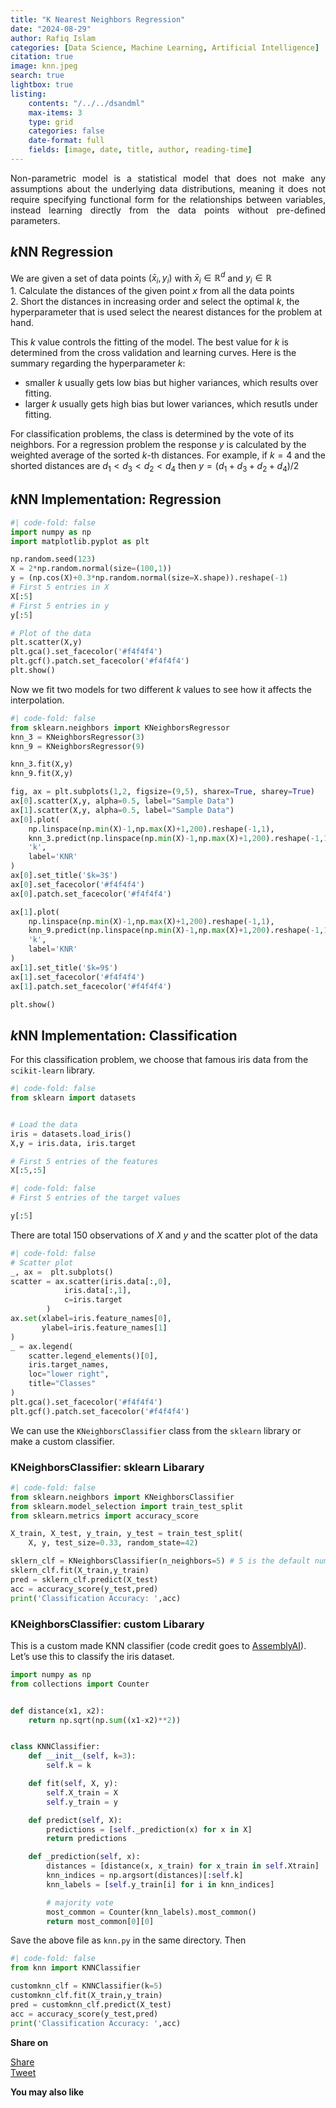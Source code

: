 ```yaml
---
title: "K Nearest Neighbors Regression"
date: "2024-08-29"
author: Rafiq Islam
categories: [Data Science, Machine Learning, Artificial Intelligence]
citation: true
image: knn.jpeg
search: true
lightbox: true
listing: 
    contents: "/../../dsandml"
    max-items: 3
    type: grid
    categories: false
    date-format: full
    fields: [image, date, title, author, reading-time]
---  
```


<p style="text-align: justify">
    Non-parametric model is a statistical model that does not make any assumptions about the underlying data distributions, meaning it does not require specifying functional form for the relationships between variables, instead learning directly from the data points without pre-defined parameters.  
</p>

## $k$NN Regression  

We are given a set of data points $(\bar{x}_i,y_i)$ with $\bar{x}_i\in \mathbb{R}^d$ and $y_i\in \mathbb{R}$  
1. Calculate the distances of the given point $x$ from all the data points  
2. Short the distances in increasing order and select the optimal $k$, the hyperparameter that is used select the nearest distances for the problem at hand. 

This $k$ value controls the fitting of the model. The best value for $k$ is determined from the cross validation and learning curves. Here is the summary regarding the hyperparameter $k$:

- smaller $k$ usually gets low bias but higher variances, which results over fitting.
- larger $k$ usually gets high bias but lower variances, which resutls under fitting.

For classification problems, the class is determined by the vote of its neighbors. For a regression problem the response $y$ is calculated by the weighted average of the sorted $k$-th distances. For example, if $k=4$ and the shorted distances are $d_1<d_3<d_2<d_4$ then $y=(d_1+d_3+d_2+d_4)/2$  

## $k$NN Implementation: Regression

```python
#| code-fold: false
import numpy as np 
import matplotlib.pyplot as plt

np.random.seed(123)
X = 2*np.random.normal(size=(100,1))
y = (np.cos(X)+0.3*np.random.normal(size=X.shape)).reshape(-1)
# First 5 entries in X
X[:5]
# First 5 entries in y
y[:5]

# Plot of the data
plt.scatter(X,y)
plt.gca().set_facecolor('#f4f4f4') 
plt.gcf().patch.set_facecolor('#f4f4f4') 
plt.show()
```  

Now we fit two models for two different $k$ values to see how it affects the interpolation.  

```python
#| code-fold: false
from sklearn.neighbors import KNeighborsRegressor
knn_3 = KNeighborsRegressor(3)
knn_9 = KNeighborsRegressor(9)

knn_3.fit(X,y)
knn_9.fit(X,y)

fig, ax = plt.subplots(1,2, figsize=(9,5), sharex=True, sharey=True)
ax[0].scatter(X,y, alpha=0.5, label="Sample Data")
ax[1].scatter(X,y, alpha=0.5, label="Sample Data")
ax[0].plot(
    np.linspace(np.min(X)-1,np.max(X)+1,200).reshape(-1,1),
    knn_3.predict(np.linspace(np.min(X)-1,np.max(X)+1,200).reshape(-1,1)),
    'k',
    label='KNR'
)
ax[0].set_title('$k=3$')
ax[0].set_facecolor('#f4f4f4')
ax[0].patch.set_facecolor('#f4f4f4')

ax[1].plot(
    np.linspace(np.min(X)-1,np.max(X)+1,200).reshape(-1,1),
    knn_9.predict(np.linspace(np.min(X)-1,np.max(X)+1,200).reshape(-1,1)),
    'k',
    label='KNR'
)
ax[1].set_title('$k=9$')
ax[1].set_facecolor('#f4f4f4')
ax[1].patch.set_facecolor('#f4f4f4')

plt.show()
```  



## $k$NN Implementation: Classification  

For this classification problem, we choose that famous iris data from the `scikit-learn` library.  

```python
#| code-fold: false
from sklearn import datasets


# Load the data
iris = datasets.load_iris()
X,y = iris.data, iris.target

# First 5 entries of the features  
X[:5,:5]
```

```python
#| code-fold: false
# First 5 entries of the target values

y[:5]
```

There are total 150 observations of $X$ and $y$ and the scatter plot of the data  

```python
#| code-fold: false
# Scatter plot 
_, ax =  plt.subplots()
scatter = ax.scatter(iris.data[:,0],
            iris.data[:,1],
            c=iris.target
        )
ax.set(xlabel=iris.feature_names[0],
       ylabel=iris.feature_names[1]
)
_ = ax.legend(
    scatter.legend_elements()[0],
    iris.target_names, 
    loc="lower right",
    title="Classes"
)
plt.gca().set_facecolor('#f4f4f4') 
plt.gcf().patch.set_facecolor('#f4f4f4') 
```  

We can use the `KNeighborsClassifier` class from the  `sklearn` library or make a custom classifier. 

### KNeighborsClassifier: sklearn Libarary  

```python
#| code-fold: false
from sklearn.neighbors import KNeighborsClassifier
from sklearn.model_selection import train_test_split
from sklearn.metrics import accuracy_score

X_train, X_test, y_train, y_test = train_test_split(
    X, y, test_size=0.33, random_state=42) 

sklern_clf = KNeighborsClassifier(n_neighbors=5) # 5 is the default number
sklern_clf.fit(X_train,y_train)
pred = sklern_clf.predict(X_test)
acc = accuracy_score(y_test,pred)
print('Classification Accuracy: ',acc)
```

### KNeighborsClassifier: custom Libarary  

This is a custom made KNN classifier (code credit goes to [AssemblyAI](https://www.youtube.com/watch?v=rTEtEy5o3X0&t=307s)). Let's use this to classify the iris dataset.  

```python
import numpy as np
from collections import Counter


def distance(x1, x2):
    return np.sqrt(np.sum((x1-x2)**2))


class KNNClassifier:
    def __init__(self, k=3):
        self.k = k

    def fit(self, X, y):
        self.X_train = X
        self.y_train = y

    def predict(self, X):
        predictions = [self._prediction(x) for x in X]
        return predictions

    def _prediction(self, x):
        distances = [distance(x, x_train) for x_train in self.Xtrain]
        knn_indices = np.argsort(distances)[:self.k]
        knn_labels = [self.y_train[i] for i in knn_indices]

        # majority vote
        most_common = Counter(knn_labels).most_common()
        return most_common[0][0]
```  

Save the above file as `knn.py` in the same directory. Then

```python
#| code-fold: false
from knn import KNNClassifier

customknn_clf = KNNClassifier(k=5)
customknn_clf.fit(X_train,y_train)
pred = customknn_clf.predict(X_test)
acc = accuracy_score(y_test,pred)
print('Classification Accuracy: ',acc)
```



**Share on**  

<div id="fb-root"></div>
<script async defer crossorigin="anonymous"
 src="https://connect.facebook.net/en_US/sdk.js#xfbml=1&version=v20.0"></script>
 
<div class="share-buttons">
<div class="fb-share-button" data-href="https://mrislambd.github.io/machinelearning/knn/"
data-layout="button_count" data-size="small"><a target="_blank" 
 href="https://www.facebook.com/sharer/sharer.php?u=https%3A%2F%2Fmrislambd.github.io%2Fmachinelearning%2Fknn%2F&amp;src=sdkpreparse" 
 class="fb-xfbml-parse-ignore">Share</a></div>

<script src="https://platform.linkedin.com/in.js" type="text/javascript">lang: en_US</script>
<script type="IN/Share" data-url="https://mrislambd.github.io/machinelearning/knn/"></script> 
 
<a href="https://twitter.com/share?ref_src=twsrc%5Etfw" class="twitter-share-button" 
 data-url="https://mrislambd.github.io/machinelearning/knn/" data-show-count="true">Tweet</a>
<script async src="https://platform.twitter.com/widgets.js" charset="utf-8"></script>
</div>

<div class="fb-comments" data-href="https://mrislambd.github.io/machinelearning/knn/"
 data-width="" data-numposts="5"></div>


**You may also like**  